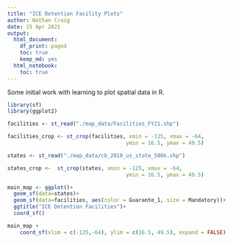 ```yaml
---
title: "ICE Detention Facility Plots"
author: Nathan Craig
date: 15 Apr 2021
output:
  html_document:
    df_print: paged
    toc: true
    keep_md: yes
  html_notebook:
    toc: true
---
```


Some initial work with learning to plot spatial data in R.

```r
library(sf)
library(ggplot2)
```
```r
facilities <- st_read("./map_data/Facilities_FY21.shp")
```
```r
facilities_crop <- st_crop(facilities, xmin = -125, xmax = -64,
                                      ymin = 16.5, ymax = 49.5)
```

```r
states <- st_read("./map_data/cb_2018_us_state_500k.shp")
```
```r
states_crop <-  st_crop(states, xmin = -125, xmax = -64,
                                      ymin = 16.5, ymax = 49.5)
```


```r
main_map <- ggplot()+
  geom_sf(data=states)+
  geom_sf(data=facilities, aes(color = Guarante_1, size = Mandatory))+
  ggtitle("ICE Detention Facilities")+
  coord_sf()

main_map +
    coord_sf(xlim = c(-125,-64), ylim = c(16.5, 49.5), expand = FALSE)
```



